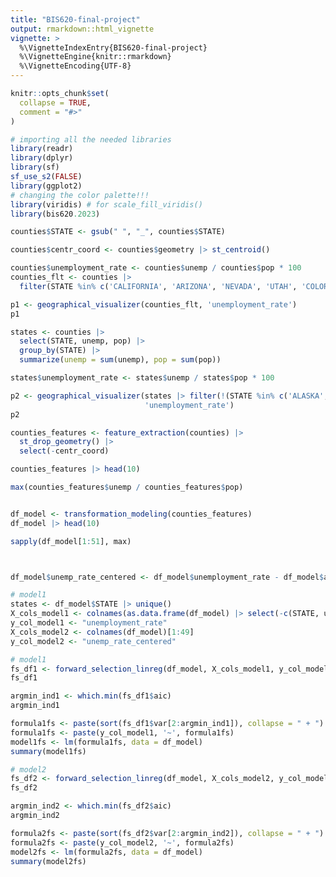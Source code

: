 ```yaml
---
title: "BIS620-final-project"
output: rmarkdown::html_vignette
vignette: >
  %\VignetteIndexEntry{BIS620-final-project}
  %\VignetteEngine{knitr::rmarkdown}
  %\VignetteEncoding{UTF-8}
---
```


```r
knitr::opts_chunk$set(
  collapse = TRUE,
  comment = "#>"
)
```

```r
# importing all the needed libraries
library(readr)
library(dplyr)
library(sf)
sf_use_s2(FALSE)
library(ggplot2)
# changing the color palette!!!
library(viridis) # for scale_fill_viridis()
library(bis620.2023)
```


```r
counties$STATE <- gsub(" ", "_", counties$STATE)

counties$centr_coord <- counties$geometry |> st_centroid()

counties$unemployment_rate <- counties$unemp / counties$pop * 100
counties_flt <- counties |> 
  filter(STATE %in% c('CALIFORNIA', 'ARIZONA', 'NEVADA', 'UTAH', 'COLORADO', 'NEW_MEXICO'))

p1 <- geographical_visualizer(counties_flt, 'unemployment_rate')
p1

states <- counties |> 
  select(STATE, unemp, pop) |> 
  group_by(STATE) |> 
  summarize(unemp = sum(unemp), pop = sum(pop))

states$unemployment_rate <- states$unemp / states$pop * 100

p2 <- geographical_visualizer(states |> filter(!(STATE %in% c('ALASKA', 'HAWAII'))), 
                              'unemployment_rate')
p2

counties_features <- feature_extraction(counties) |> 
  st_drop_geometry() |> 
  select(-centr_coord)

counties_features |> head(10)

max(counties_features$unemp / counties_features$pop)


df_model <- transformation_modeling(counties_features)
df_model |> head(10)

sapply(df_model[1:51], max)



df_model$unemp_rate_centered <- df_model$unemployment_rate - df_model$avg_state_unemp

# model1
states <- df_model$STATE |> unique()
X_cols_model1 <- colnames(as.data.frame(df_model) |> select(-c(STATE, unemployment_rate)))[1:100]
y_col_model1 <- "unemployment_rate"
X_cols_model2 <- colnames(df_model)[1:49]
y_col_model2 <- "unemp_rate_centered"

# model1
fs_df1 <- forward_selection_linreg(df_model, X_cols_model1, y_col_model1)
fs_df1 

argmin_ind1 <- which.min(fs_df1$aic)
argmin_ind1

formula1fs <- paste(sort(fs_df1$var[2:argmin_ind1]), collapse = " + ")
formula1fs <- paste(y_col_model1, '~', formula1fs)
model1fs <- lm(formula1fs, data = df_model)
summary(model1fs)

# model2
fs_df2 <- forward_selection_linreg(df_model, X_cols_model2, y_col_model2)
fs_df2

argmin_ind2 <- which.min(fs_df2$aic)
argmin_ind2

formula2fs <- paste(sort(fs_df2$var[2:argmin_ind2]), collapse = " + ")
formula2fs <- paste(y_col_model2, '~', formula2fs)
model2fs <- lm(formula2fs, data = df_model)
summary(model2fs)
```

